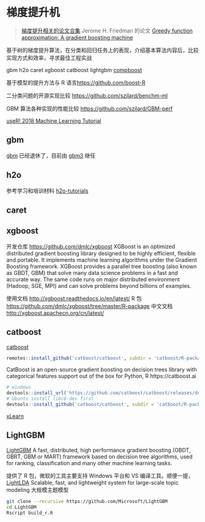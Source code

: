 # 梯度提升机 {#chap:gradient-boosting-machine}

> [梯度提升相关的论文合集](https://github.com/benedekrozemberczki/awesome-gradient-boosting-papers) Jerome H. Friedman 的论文 [Greedy function approximation: A gradient boosting machine](https://projecteuclid.org/euclid.aos/1013203451)

基于树的梯度提升算法，在分类和回归任务上的表现，介绍基本算法内容后，比较实现方式和效率，寻求最佳工程实战

gbm h2o caret xgboost catboost lightgbm [compboost](https://github.com/schalkdaniel/compboost)

基于模型的提升方法与 R 语言<https://github.com/boost-R>

二分类问题的开源实现比较 <https://github.com/szilard/benchm-ml>

GBM 算法各种实现的性能比较 <https://github.com/szilard/GBM-perf>

[useR! 2018 Machine Learning Tutorial](https://koalaverse.github.io/machine-learning-in-R/)


## gbm

[gbm](https://github.com/gbm-developers/gbm) 已经退休了，目前由 [gbm3](https://github.com/gbm-developers/gbm3) 继任

## h2o

参考学习和培训材料 [h2o-tutorials](https://github.com/h2oai/h2o-tutorials)

## caret
## xgboost

开发仓库 <https://github.com/dmlc/xgboost>
XGBoost is an optimized distributed gradient boosting library designed to be highly efficient, flexible and portable. It implements machine learning algorithms under the Gradient Boosting framework. XGBoost provides a parallel tree boosting (also known as GBDT, GBM) that solve many data science problems in a fast and accurate way. The same code runs on major distributed environment (Hadoop, SGE, MPI) and can solve problems beyond billions of examples.

使用文档 <http://xgboost.readthedocs.io/en/latest/>
R 包 <https://github.com/dmlc/xgboost/tree/master/R-package>
中文文档 <http://xgboost.apachecn.org/cn/latest/>


## catboost

[catboost](https://github.com/catboost/catboost)

```r
remotes::install_github('catboost/catboost', subdir = 'catboost/R-package')
```

CatBoost is an open-source gradient boosting on decision trees library with categorical features support out of the box for Python, R https://catboost.ai


```r
# windows 
devtools::install_url('https://github.com/catboost/catboost/releases/download/v0.6.1.1/catboost-R-Windows-0.6.1.1.tgz', args = c("--no-multiarch"))
# Ubuntu install libc6-dev first
devtools::install_github('catboost/catboost', subdir = 'catboost/R-package')
```


[xLearn](https://github.com/aksnzhy/xlearn)


## LightGBM


[LightGBM](https://github.com/Microsoft/LightGBM/tree/master/R-package) A fast, distributed, high performance gradient boosting (GBDT, GBRT, GBM or MART) framework based on decision tree algorithms, used for ranking, classification and many other machine learning tasks.

提供了 R 包，微软的工具主要支持 Windows 平台和 VS 编译工具。顺便一提，[LightLDA](https://github.com/Microsoft/lightlda) Scalable, fast, and lightweight system for large-scale topic modeling 大规模主题模型

```bash
git clone --recursive https://github.com/Microsoft/LightGBM
cd LightGBM
Rscript build_r.R
```
